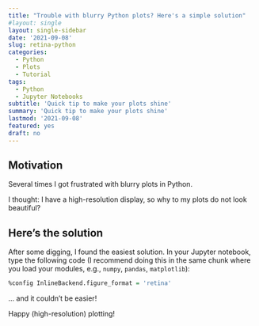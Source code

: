 ```yaml
---
title: "Trouble with blurry Python plots? Here's a simple solution"
#layout: single
layout: single-sidebar
date: '2021-09-08'
slug: retina-python
categories:
  - Python
  - Plots
  - Tutorial
tags:
  - Python
  - Jupyter Notebooks
subtitle: 'Quick tip to make your plots shine'
summary: 'Quick tip to make your plots shine'
lastmod: '2021-09-08'
featured: yes
draft: no
---
```



## Motivation

Several times I got frustrated with blurry plots in Python.

I thought: I have a high-resolution display, so why to my plots do not look beautiful?



## Here's the solution

After some digging, I found the easiest solution. In your Jupyter notebook, type the following code (I recommend doing this in the same chunk where you load your modules, e.g., `numpy`, `pandas`, `matplotlib`):


```r
%config InlineBackend.figure_format = 'retina'
```



... and it couldn't be easier!

Happy (high-resolution) plotting!